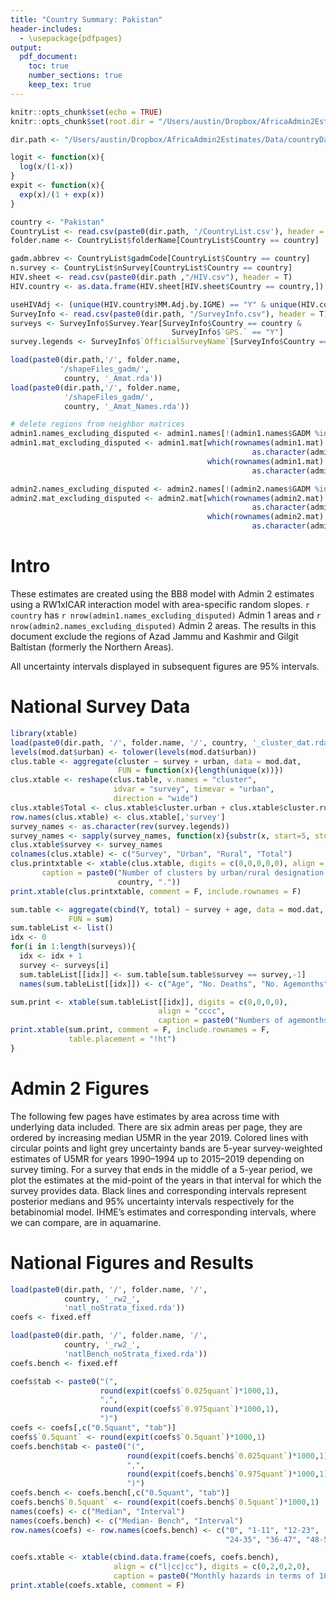 ```yaml
---
title: "Country Summary: Pakistan"
header-includes:
  - \usepackage{pdfpages}
output: 
  pdf_document:
    toc: true
    number_sections: true
    keep_tex: true
---
```


```r
knitr::opts_chunk$set(echo = TRUE)
knitr::opts_chunk$set(root.dir = "/Users/austin/Dropbox/AfricaAdmin2Estimates/Data/countryDataFolders")

dir.path <- "/Users/austin/Dropbox/AfricaAdmin2Estimates/Data/countryDataFolders"

logit <- function(x){
  log(x/(1-x))
}
expit <- function(x){
  exp(x)/(1 + exp(x))
}

```

```r
country <- "Pakistan"
CountryList <- read.csv(paste0(dir.path, '/CountryList.csv'), header = T)
folder.name <- CountryList$folderName[CountryList$Country == country]

gadm.abbrev <- CountryList$gadmCode[CountryList$Country == country]
n.survey <- CountryList$nSurvey[CountryList$Country == country]
HIV.sheet <- read.csv(paste0(dir.path ,"/HIV.csv"), header = T)
HIV.country <- as.data.frame(HIV.sheet[HIV.sheet$Country == country,])

useHIVAdj <- (unique(HIV.country$MM.Adj.by.IGME) == "Y" & unique(HIV.country$UNAIDS.data.) == "Y")
SurveyInfo <- read.csv(paste0(dir.path, "/SurveyInfo.csv"), header = T)
surveys <- SurveyInfo$Survey.Year[SurveyInfo$Country == country &
                                    SurveyInfo$`GPS.` == "Y"]
survey.legends <- SurveyInfo$`OfficialSurveyName`[SurveyInfo$Country == country & SurveyInfo$`GPS.` == "Y"]

load(paste0(dir.path,'/', folder.name,
           '/shapeFiles_gadm/',
            country, '_Amat.rda'))
load(paste0(dir.path,'/', folder.name,
            '/shapeFiles_gadm/',
            country, '_Amat_Names.rda'))

# delete regions from neighbor matrices
admin1.names_excluding_disputed <- admin1.names[!(admin1.names$GADM %in% c("Azad Kashmir", "Northern Areas")),]
admin1.mat_excluding_disputed <- admin1.mat[which(rownames(admin1.mat) %in% 
                                                      as.character(admin1.names_excluding_disputed$Internal)),
                                            which(rownames(admin1.mat) %in% 
                                                      as.character(admin1.names_excluding_disputed$Internal))]

admin2.names_excluding_disputed <- admin2.names[!(admin2.names$GADM %in% c("Azad Kashmir", "Northern Areas")),]
admin2.mat_excluding_disputed <- admin2.mat[which(rownames(admin2.mat) %in% 
                                                      as.character(admin2.names_excluding_disputed$Internal)),
                                            which(rownames(admin2.mat) %in% 
                                                      as.character(admin2.names_excluding_disputed$Internal))]

```
# Intro

These estimates are created using the BB8 model with Admin 2 estimates using a RW1xICAR interaction model with area-specific random slopes. \par


`r country` has `r nrow(admin1.names_excluding_disputed)` Admin 1 areas and `r nrow(admin2.names_excluding_disputed)` Admin 2 areas. The results in this document exclude the regions of Azad Jammu and Kashmir and Gilgit Baltistan (formerly the Northern Areas).\par

All uncertainty intervals displayed in subsequent figures are 95\% intervals.

\begin{figure}
\centering
\includegraphics[width=3.5in]{/Users/austin/Dropbox/AfricaAdmin2Estimates/Data/countryDataFolders/Pakistan/Plots/ShapeCheck/Pakistan_adm2_neighb_excluding_disputed.pdf}
\includegraphics[width=3.5in]{/Users/austin/Dropbox/AfricaAdmin2Estimates/Data/countryDataFolders/Pakistan/Plots/ShapeCheck/Pakistan_Admin2Names_excluding_disputed.pdf}
\caption{Top: The neighborhood structure of Admin 2 areas. Bottom: The names of Admin 2 areas.}
\end{figure}
\clearpage

\begin{figure}
\centering
\includegraphics[width=5in]{/Users/austin/Dropbox/AfricaAdmin2Estimates/Data/countryDataFolders/Pakistan/Plots/Betabinomial/map/Pakistan_rw2main_randomSlopes_rw1xICAR_admin2_NotStrat_2019_median_excluding_disputed.pdf}
\caption{Median estimates of U5MR (deaths per 1000 children) in 2019.}
\end{figure}
\begin{figure}
\centering
\includegraphics[width=3.5in]{/Users/austin/Dropbox/AfricaAdmin2Estimates/Data/countryDataFolders/Pakistan/Plots/Betabinomial/measure/Pakistan_rw2main_randomSlopes_rw1xICAR_admin2_NotStrat_Y2019_K2_measuremap_excluding_disputed.pdf}
\includegraphics[width=3.5in]{/Users/austin/Dropbox/AfricaAdmin2Estimates/Data/countryDataFolders/Pakistan/Plots/Betabinomial/measure/Pakistan_rw2main_randomSlopes_rw1xICAR_admin2_NotStrat_Y2019_K3_measuremap_excluding_disputed.pdf}
\caption{Expression of uncertainty of U5MR (deaths per 1000 children) based on the average true classification probability (ATCP) in 2019.}
\end{figure}
\clearpage

\begin{figure}
\centering
\includegraphics{/Users/austin/Dropbox/AfricaAdmin2Estimates/Data/countryDataFolders/Pakistan/Plots/Betabinomial/map/Pakistan_rw2main_randomSlopes_rw1xICAR_admin2_NotStrat_19902019_median_excluding_disputed.pdf}
\caption{Median estimates for selected years.}
\end{figure}
\clearpage

\begin{figure}
    \centering
    \includegraphics{/Users/austin/Dropbox/AfricaAdmin2Estimates/Data/countryDataFolders/Pakistan/Plots/Betabinomial/Pakistan_rw2_frame_natlBench_oddsU5MR.pdf}
    \caption{Ratio of odds of Rural U5MR to odds of Urban U5MR, by sampling frame.}
\end{figure}
\clearpage

\includepdf[pages={-}]{/Users/austin/Dropbox/AfricaAdmin2Estimates/Data/countryDataFolders/Pakistan/Plots/Betabinomial/Pakistan_rw2main_randomSlopes_rw1xICAR_admin2Bench_spaghetti_allByMedian_excluding_disputed.pdf}

\begin{figure}
\centering
\includegraphics{/Users/austin/Dropbox/AfricaAdmin2Estimates/Data/countryDataFolders/Pakistan/Plots/Betabinomial/ridge/Pakistan_rw2main_randomSlopes_rw1xICAR_admin2_NotStrat_2019_ridgeplot_excluding_disputed.pdf}
\caption{Posterior distributions of U5MR (deaths per 1000 children) in 2019. Areas are ordered by median estimated U5MR in 2019.}
\end{figure}
\clearpage
\begin{figure}
\centering
\includegraphics[height=10in]{/Users/austin/Dropbox/AfricaAdmin2Estimates/Data/countryDataFolders/Pakistan/Plots/Betabinomial/map/Pakistan_rw2main_randomSlopes_rw1xICAR_admin2_NotStrat_median_excluding_disputed.pdf}
\caption{Posterior medians of U5MR (deaths per 1000 births) by Admin 2 area and year.}
\end{figure}
\clearpage



# National Survey Data
```r
library(xtable)
load(paste0(dir.path, '/', folder.name, '/', country, '_cluster_dat.rda'))
levels(mod.dat$urban) <- tolower(levels(mod.dat$urban))
clus.table <- aggregate(cluster ~ survey + urban, data = mod.dat,
                        FUN = function(x){length(unique(x))})
clus.xtable <- reshape(clus.table, v.names = "cluster",
                       idvar = "survey", timevar = "urban",
                       direction = "wide")
clus.xtable$Total <- clus.xtable$cluster.urban + clus.xtable$cluster.rural
row.names(clus.xtable) <- clus.xtable[,'survey']
survey_names <- as.character(rev(survey.legends))
survey_names <- sapply(survey_names, function(x){substr(x, start=5, stop=nchar(x))})
clus.xtable$survey <- survey_names
colnames(clus.xtable) <- c("Survey", "Urban", "Rural", "Total")
clus.printxtable <- xtable(clus.xtable, digits = c(0,0,0,0,0), align = "ccccc",
       caption = paste0("Number of clusters by urban/rural designation by survey for ",
                        country, "."))
print.xtable(clus.printxtable, comment = F, include.rownames = F)

sum.table <- aggregate(cbind(Y, total) ~ survey + age, data = mod.dat,
             FUN = sum)
sum.tableList <- list()
idx <- 0
for(i in 1:length(surveys)){
  idx <- idx + 1
  survey <- surveys[i]
  sum.tableList[[idx]] <- sum.table[sum.table$survey == survey,-1]
  names(sum.tableList[[idx]]) <- c("Age", "No. Deaths", "No. Agemonths")

sum.print <- xtable(sum.tableList[[idx]], digits = c(0,0,0,0),
                                 align = "cccc", 
                                 caption = paste0("Numbers of agemonths and deaths by age for ", survey.legends[i], "."))
print.xtable(sum.print, comment = F, include.rownames = F,
             table.placement = "!ht")
}
```

\clearpage

# Admin 2 Figures

The following few pages have estimates by area across time with underlying data included. There are six admin areas per page, they are ordered by increasing median U5MR in the year 2019. Colored lines with circular points and light grey uncertainty bands are 5-year survey-weighted estimates of U5MR for years 1990--1994 up to 2015--2019 depending on survey timing. For a survey that ends in the middle of a 5-year period, we plot the estimates at the mid-point of the years in that interval for which the survey provides data. Black lines and corresponding intervals represent posterior medians and 95\% uncertainty intervals respectively for the betabinomial model. IHME's estimates and corresponding intervals, where we can compare, are in aquamarine.

\includepdf[pages=-]{/Users/austin/Dropbox/AfricaAdmin2Estimates/Data/countryDataFolders/Pakistan/Plots/Betabinomial/Pakistan_rw2main_randomSlopes_rw1xICAR_admin2Bench_noStrata_spaghetti_noIHME_6per_excluding_disputed.pdf}





# National Figures and Results
```r
load(paste0(dir.path, '/', folder.name, '/',
            country, '_rw2_',
            'natl_noStrata_fixed.rda'))
coefs <- fixed.eff

load(paste0(dir.path, '/', folder.name, '/',
            country, '_rw2_',
            'natlBench_noStrata_fixed.rda'))
coefs.bench <- fixed.eff

coefs$tab <- paste0("(", 
                    round(expit(coefs$`0.025quant`)*1000,1),
                    ",",
                    round(expit(coefs$`0.975quant`)*1000,1), 
                    ")")
coefs <- coefs[,c("0.5quant", "tab")]
coefs$`0.5quant` <- round(expit(coefs$`0.5quant`)*1000,1)
coefs.bench$tab <- paste0("(",
                          round(expit(coefs.bench$`0.025quant`)*1000,1),
                          ",",
                          round(expit(coefs.bench$`0.975quant`)*1000,1),
                          ")")
coefs.bench <- coefs.bench[,c("0.5quant", "tab")]
coefs.bench$`0.5quant` <- round(expit(coefs.bench$`0.5quant`)*1000,1)
names(coefs) <- c("Median", "Interval")
names(coefs.bench) <- c("Median- Bench", "Interval")
row.names(coefs) <- row.names(coefs.bench) <- c("0", "1-11", "12-23",
                                                "24-35", "36-47", "48-59")

coefs.xtable <- xtable(cbind.data.frame(coefs, coefs.bench),
                       align = c("l|cc|cc"), digits = c(0,2,0,2,0),
                       caption = paste0("Monthly hazards in terms of 1000 children by age band for national, unstratified model for ", country, "."))
print.xtable(coefs.xtable, comment = F)
```


\begin{figure}
    \centering
    \includegraphics{/Users/austin/Dropbox/AfricaAdmin2Estimates/Data/countryDataFolders/Pakistan/Plots/Betabinomial/Pakistan_rw2_natlBenchmarks.pdf}
    \caption{Benchmark offsets: $
\mbox{BENCH}(t) = \mbox{U5MR}^\star(t)/\mbox{U5MR}(t)$ 
 where $\mbox{U5MR}^\star(t)$ is modeled estimate and  $\mbox{U5MR}(t)
$ is UN-IGME estimate.}
\end{figure}


\begin{figure}
    \centering
    \includegraphics{/Users/austin/Dropbox/AfricaAdmin2Estimates/Data/countryDataFolders/Pakistan/Plots/Betabinomial/Pakistan_rw2_natlBench_temporal.pdf}
    \caption{Monthly hazards of death in terms of U5MR (number deaths per 1000 children) by agebands.}
\end{figure}
\clearpage

\begin{figure}
    \centering
    \includegraphics{/Users/austin/Dropbox/AfricaAdmin2Estimates/Data/countryDataFolders/Pakistan/Plots/Betabinomial/Pakistan_rw2_natlBench_noStrata_spaghetti.pdf}
    \caption{Benchmarked U5MR rates per 1000 live births. Top: DHS direct estimates with national trends from IHME GBD, UN-IGME, Smoothed Direct and Betabinomial estimates. Middle: 95\% uncertainty intervals for DHS data. Bottom: IHME GBD, UN-IGME, Smoothed Direct and Betabinomial estimates with for the unstratified model. 95\% uncertainty intervals}
\end{figure}
\clearpage



<!-- # Admin 1 Figures -->

<!-- \includepdf[pages=-]{/Users/austin/Dropbox/AfricaAdmin2Estimates/Data/countryDataFolders/Pakistan/Plots/Betabinomial/Pakistan_rw2main_randomSlopes_rw1xICAR_admin1Bench_noStrata_spaghetti_6per.pdf} -->




